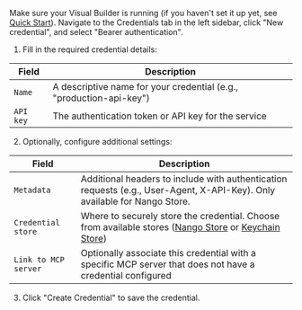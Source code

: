 Make sure your Visual Builder is running (if you haven't set it up yet, see [Quick Start](/get-started/quick-start)). Navigate to the Credentials tab in the left sidebar, click "New credential", and select "Bearer authentication".

1. Fill in the required credential details:

| Field                     | Description |
| ------------------------- | ----------- |
| `Name`                    | A descriptive name for your credential (e.g., "production-api-key") |
| `API key`                 | The authentication token or API key for the service |

2. Optionally, configure additional settings:

| Field                     | Description |
| ------------------------- | ----------- |
| `Metadata`                | Additional headers to include with authentication requests (e.g., User-Agent, X-API-Key). Only available for Nango Store. |
| `Credential store`        | Where to securely store the credential. Choose from available stores ([Nango Store](/typescript-sdk/tools/credentials#nango-store) or [Keychain Store](/typescript-sdk/tools/credentials#keychain-store)) |
| `Link to MCP server`      | Optionally associate this credential with a specific MCP server that does not have a credential configured |

3. Click "Create Credential" to save the credential.

